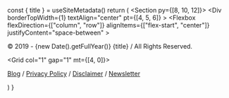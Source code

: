 
  const { title } = useSiteMetadata()
  return (
    <Section py={[8, 10, 12]}>
      <Container>
       <Div
          borderTopWidth={1}
          textAlign="center"
          pt={[4, 5, 6]}
        >
        <Flexbox
          flexDirection={["column", "row"]}
          alignItems={["flex-start", "center"]}
          justifyContent="space-between"
        >
          <P fontSize="sm" mt="0">
            © 2019 - {new Date().getFullYear()} {title} / All Rights Reserved.
          </P>
          <Grid col="1" gap="1" mt={[4, 0]}>
            <P fontSize="sm" mt="0" color="text">
           <A href="/blog">Blog</A> / <A href="/privacy-policy">Privacy Policy</A> / <A href="/disclaimer">Disclaimer</A> / <A href="/newsletter">Newsletter</A>
          </P>
          </Grid>
        </Flexbox>
        </Div>
      </Container>
    </Section>
  )
}